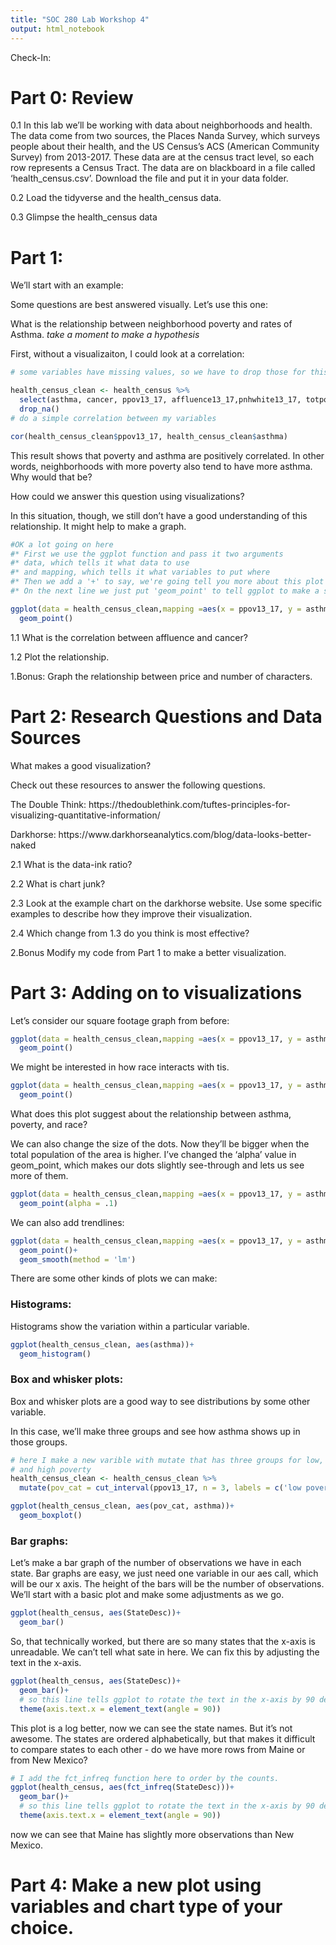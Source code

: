 ```yaml
---
title: "SOC 280 Lab Workshop 4"
output: html_notebook
---
```


Check-In: 

# Part 0: Review

0.1 In this lab we'll be working with data about neighborhoods and health. The 
data come from two sources, the Places Nanda Survey, which surveys people about
their health, and the US Census's ACS (American Community Survey) from 2013-2017.
These data are at the census tract level, so each row represents a Census Tract.
The data are on blackboard in a file called 'health_census.csv'. Download the file 
and put it in your data folder.

0.2 Load the tidyverse and the health_census data. 

0.3 Glimpse the health_census data

# Part 1:

We'll start with an example:

Some questions are best answered visually. Let's use this one:

What is the relationship between neighborhood poverty and rates of Asthma.
*take a moment to make a hypothesis*

First, without a visualizaiton, I could look at a correlation:
```r
# some variables have missing values, so we have to drop those for this part

health_census_clean <- health_census %>% 
  select(asthma, cancer, ppov13_17, affluence13_17,pnhwhite13_17, totpop13_17) %>% 
  drop_na()
# do a simple correlation between my variables

cor(health_census_clean$ppov13_17, health_census_clean$asthma)
```
This result shows that poverty and asthma are positively correlated. In other words,
neighborhoods with more poverty also tend to have more asthma. Why would that be? 

How could we answer this question using visualizations? 

In this situation, though, we still don't have a good understanding of this relationship. It might help to make a graph.


```r
#OK a lot going on here
#* First we use the ggplot function and pass it two arguments
#* data, which tells it what data to use
#* and mapping, which tells it what variables to put where
#* Then we add a '+' to say, we're going tell you more about this plot on the next line
#* On the next line we just put 'geom_point' to tell ggplot to make a scatterplot

ggplot(data = health_census_clean,mapping =aes(x = ppov13_17, y = asthma)) + 
  geom_point()
```

1.1 What is the correlation between affluence and cancer?

1.2 Plot the relationship.

1.Bonus: Graph the relationship between price and number of characters.

# Part 2: Research Questions and Data Sources

What makes a good visualization?

Check out these resources to answer the following questions.

The Double Think: https://thedoublethink.com/tuftes-principles-for-visualizing-quantitative-information/

Darkhorse: https://www.darkhorseanalytics.com/blog/data-looks-better-naked

2.1 What is the data-ink ratio?

2.2 What is chart junk?

2.3 Look at the example chart on the darkhorse website. Use some specific examples to describe how they improve their visualization.

2.4 Which change from 1.3 do you think is most effective?

2.Bonus Modify my code from Part 1 to make a better visualization.



# Part 3: Adding on to visualizations

Let's consider our square footage graph from before:

```r
ggplot(data = health_census_clean,mapping =aes(x = ppov13_17, y = asthma)) + 
  geom_point()
```

We might be interested in how race interacts with tis.

```r
ggplot(data = health_census_clean,mapping =aes(x = ppov13_17, y = asthma, color = pnhwhite13_17)) + 
  geom_point()
```

What does this plot suggest about the relationship between asthma, poverty, and race?

We can also change the size of the dots. Now they'll be bigger when the total population
of the area is higher. I've changed the 'alpha' value in geom_point, which makes our
dots slightly see-through and lets us see more of them.

```r
ggplot(data = health_census_clean,mapping =aes(x = ppov13_17, y = asthma, size = totpop13_17)) + 
  geom_point(alpha = .1)
```



We can also add trendlines:
```r
ggplot(data = health_census_clean,mapping =aes(x = ppov13_17, y = asthma)) + 
  geom_point()+
  geom_smooth(method = 'lm')
```

There are some other kinds of plots we can make:

### Histograms:

Histograms show the variation within a particular variable.

```r
ggplot(health_census_clean, aes(asthma))+
  geom_histogram()
```


### Box and whisker plots:

Box and whisker plots are a good way to see distributions by some other variable.

In this case, we'll make three groups and see how asthma shows up in those groups.


```r

# here I make a new varible with mutate that has three groups for low, middle,
# and high poverty
health_census_clean <- health_census_clean %>% 
  mutate(pov_cat = cut_interval(ppov13_17, n = 3, labels = c('low poverty', 'middle poverty', 'high poverty')))

ggplot(health_census_clean, aes(pov_cat, asthma))+
  geom_boxplot()
```

### Bar graphs:

Let's make a bar graph of the number of observations we have in each state. Bar graphs
are easy, we just need one variable in our aes call, which will be our x axis. The
height of the bars will be the number of observations. We'll start with a basic plot
and make some adjustments as we go.

```r
ggplot(health_census, aes(StateDesc))+
  geom_bar()
```

So, that technically worked, but there are so many states that the x-axis is unreadable.
We can't tell what sate in here. We can fix this by adjusting the text in the x-axis. 

```r
ggplot(health_census, aes(StateDesc))+
  geom_bar()+
  # so this line tells ggplot to rotate the text in the x-axis by 90 degrees
  theme(axis.text.x = element_text(angle = 90))
```

This plot is a log better, now we can see the state names. But it's not awesome.
The states are ordered alphabetically, but that makes it difficult to compare states
to each other - do we have more rows from Maine or from New Mexico?

```r
# I add the fct_infreq function here to order by the counts. 
ggplot(health_census, aes(fct_infreq(StateDesc)))+
  geom_bar()+
  # so this line tells ggplot to rotate the text in the x-axis by 90 degrees
  theme(axis.text.x = element_text(angle = 90))
```

now we can see that Maine has slightly more observations than New Mexico.


# Part 4: Make a new plot using variables and chart type of your choice.


